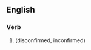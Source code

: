 ==English==

===Verb===
{{head|en|verb form}}

# {{en-past of|disconfirm}} (disconfirmed, inconfirmed)